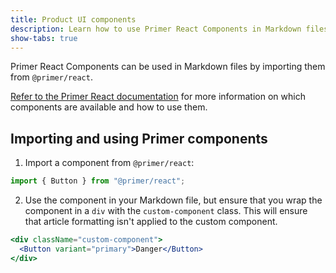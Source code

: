 ```yaml
---
title: Product UI components
description: Learn how to use Primer React Components in Markdown files.
show-tabs: true
---
```


Primer React Components can be used in Markdown files by importing them from `@primer/react`.

[Refer to the Primer React documentation](https://primer.style/react) for more information on which components are available and how to use them.

## Importing and using Primer components

1. Import a component from `@primer/react`:

```js
import { Button } from "@primer/react";
```

2. Use the component in your Markdown file, but ensure that you wrap the component in a `div` with the `custom-component` class. This will ensure that article formatting isn't applied to the custom component.

```jsx
<div className="custom-component">
  <Button variant="primary">Danger</Button>
</div>
```
